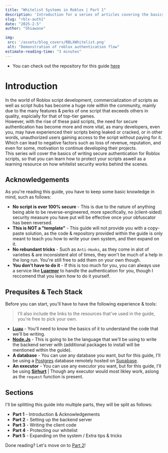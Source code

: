 ```yaml
---
title: "Whitelist Systems in Roblox | Part 1" 
description: 'Introduction for a series of articles covering the basics of writing secure authentication for Roblox scripts'
slug: "rblx-auth1"
date: "2025-2-5"
author: "Shiawase"

img:
 src: '/assets/blog_covers/RBLXWhitelist.png'
 alt: "Demonstration of roblox authentication flow"
estimate-reading-time: "3 minutes"
---
```


- You can check out the repository for this guide [here](https://github.com/Shiawaseu/RBLX-Whitelist)

# Introduction

In the world of Roblox script development, commercialization of scripts as well as script hubs has become a huge role within the community, mainly due to the many features & perks of one script that exceeds others in quality, espicially for that of top-tier games.
<br />
However, with the rise of these paid scripts, the need for secure authentication has become more and more vital, as many developers, even you, may have experienced their scripts being leaked or cracked, or in other words, unauthorized users gaining access to the script without paying for it. Which can lead to negative factors such as loss of revenue, reputation, and even for some, motivation to continue developing their projects.
<br />
This series will cover the basics of writing secure authentication for Roblox scripts, so that you can learn how to protect your scripts aswell as a learning resource on how whitelist security works behind the scenes.

## Acknowledgements

As you're reading this guide, you have to keep some basic knowledge in mind, such as follows:

- **No script is ever 100% secure** - This is due to the nature of anything being able to be reverse-engineered, more specifically, no (client-sided) security measure you have put will be effective once your obfuscator has been reversed.
- **This is NOT a "template"** - This guide will not provide you with a copy-paste solution, as the code & repository provided within the guide is only meant to teach you how to write your own system, and then expand on it.
- **No rebundant tricks** - Such as `Anti-Hooks`, as they come in alot of varieties & are inconsistent alot of times, they won't be much of a help in the long run. You're still free to add them on your own though.
- **You don't have to do it** - If this is too much for you, you can always use a service like **<a href="https://luarmor.net"><span>Lua</span><span className="text-orange-500">rmor</span></a>** to handle the authentication for you, though I reccomend that you learn how to do it yourself.

## Prequsites & Tech Stack

Before you can start, you'll have to have the following experience & tools:

> I'll also include the links to the resources that've used in the guide, you're free to pick your own.

- **<a className="text-blue-400" href="https://luau.org">Luau</a>** - You'll need to know the basics of it to understand the code that we'll be writing.
- **<a href="https://nodejs.org/"><span>Node</span><span className="text-green-500">.Js</span></a>** - This is going to be the language that we'll be using to write the backend server with (additional packages to install will be mentioned within the guide).
- **A database** - You can use any database you want, but for this guide, I'll be using a <a className="text-blue-400" href="https://www.postgresql.org/">Postgres</a> database remotely hosted on <a className="text-green-600" href="https://supabase.com/">Supabase</a>.
- **An executor** - You can use any executor you want, but for this guide, I'll be using **<a href="https://sirhurt.net/"><span>Sir</span><span className="text-blue-500">hurt</span></a>** | Though any executor would most likley work, aslong as the <code className="text-red-500">request</code> function is present.


## Sections

I'll be splitting this guide into multiple parts, they will be split as follows:

- **Part 1** - Introduction & Acknowledgements
- **Part 2** - Setting up the backend server
- **Part 3** - Writing the client code
- **Part 4** - Protecting our whitelist
- **Part 5** - Expanding on the system / Extra tips & tricks


Done reading? Let's move on to [Part 2](/blog/rblx-auth2)!
